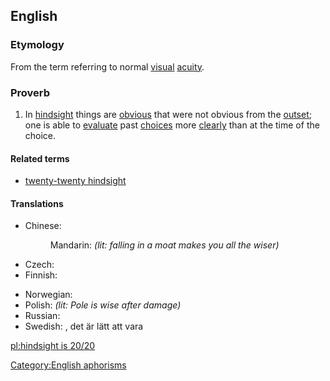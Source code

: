 ==English==

===Etymology===
From the term {{term|20/20}} referring to normal [[visual]] [[acuity]].

===Proverb===
{{head|en|proverb|head=[[hindsight]] [[is]] [[20/20]]}}

# {{idiomatic}} In [[hindsight]] things are [[obvious]] that were not obvious from the [[outset]]; one is able to [[evaluate]] past [[choice]]s more [[clearly]] than at the time of the choice.

====Related terms====
* [[twenty-twenty hindsight]]

====Translations====
{{trans-top|in hindsight things are obvious that were not obvious from the outset}}
* Chinese:
*: Mandarin: {{t|cmn|吃一堑，长一智|tr=chīyīqiàn，zhǎngyīzhì|sc=Hani}} ''(lit: falling in a moat makes you all the wiser)''
* Czech: {{t-|cs|po bitvě je každý generál}}
* Finnish: {{t-|fi|jälkiviisaus}} {{t+|fi|on}} {{t-|fi|helppoa}}
{{trans-mid}}
* Norwegian: {{t-|no|det er lett å være etterpåklok}}
* Polish: {{t+|pl|mądry Polak po szkodzie}} ''(lit: Pole is wise after damage)''
* Russian: {{t-|ru|задним умом всяк крепок|tr=zádnim umóm vsjak krépok}} {{gloss|everyone is strong by one's hindmind}}
* Swedish: {{t-|sv|efterklokhet}}, det är lätt att vara {{t+|sv|efterklok}}
{{trans-bottom}}

[[Category:English aphorisms]]

[[pl:hindsight is 20/20]]